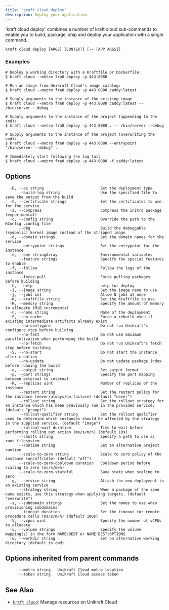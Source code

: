 ```yaml
---
title: "kraft cloud deploy"
description: Deploy your application
---
```


'kraft cloud deploy' combines a number of kraft cloud sub-commands
to enable you to build, package, ship and deploy your application
with a single command.


```
kraft cloud deploy [ARGS] [CONTEXT] [-- [APP ARGS]]
```

### Examples

```
# Deploy a working directory with a Kraftfile or Dockerfile:
$ kraft cloud --metro fra0 deploy -p 443:8080

# Run an image from Unikraft Cloud's image catalog:
$ kraft cloud --metro fra0 deploy -p 443:8080 caddy:latest

# Supply arguments to the instance of the existing image
$ kraft cloud --metro fra0 deploy -p 443:8080 caddy:latest -- /bin/server --debug

# Supply arguments to the instance of the project (appending to the cmd):
$ kraft cloud --metro fra0 deploy -p 443:8080 . -- /bin/server --debug

# Supply arguments to the instance of the project (overwriting the cmd):
$ kraft cloud --metro fra0 deploy -p 443:8080 --entrypoint "/bin/server --debug" .

# Immediately start following the log tail
$ kraft cloud --metro fra0 deploy -p 443:8080 -f caddy:latest

```

## Options

```
  -D, --as string                         Set the deployment type
      --build-log string                  Use the specified file to save the output from the build
  -C, --certificate strings               Set the certificates to use for the service
  -z, --compress                          Compress the initrd package (experimental)
  -c, --config string                     Override the path to the KConfig .config file
      --dbg                               Build the debuggable (symbolic) kernel image instead of the stripped image
  -d, --domain strings                    Set the domain names for the service
      --entrypoint strings                Set the entrypoint for the instance
  -e, --env stringArray                   Environmental variables
      --feature strings                   Specify the special features to enable
  -f, --follow                            Follow the logs of the instance
      --force-pull                        Force pulling packages before building
  -h, --help                              help for deploy
  -i, --image string                      Set the image name to use
  -j, --jobs int                          Allow N jobs at once
  -K, --kraftfile string                  Set the Kraftfile to use
  -M, --memory string                     Specify the amount of memory to allocate (MiB increments)
  -n, --name string                       Name of the deployment
  -F, --no-cache                          Force a rebuild even if existing intermediate artifacts already exist
      --no-configure                      Do not run Unikraft's configure step before building
      --no-fast                           Do not use maximum parallelization when performing the build
      --no-fetch                          Do not run Unikraft's fetch step before building
  -S, --no-start                          Do not start the instance after creation
      --no-update                         Do not update package index before running the build
  -o, --output string                     Set output format
  -p, --port strings                      Specify the port mapping between external to internal
  -R, --replicas uint                     Number of replicas of the instance
      --restart string                    Set the restart policy for the instance (never/always/on-failure) (default "never")
      --rollout string                    Set the rollout strategy for an instance which has been previously run in the provided service. (default "prompt")
      --rollout-qualifier string          Set the rollout qualifier used to determine which instances should be affected by the strategy in the supplied service. (default "image")
      --rollout-wait duration             Time to wait before performing rolling out action (ms/s/m/h) (default 10s)
      --rootfs string                     Specify a path to use as root filesystem
      --runtime string                    Set an alternative project runtime
      --scale-to-zero string              Scale to zero policy of the instance (on/off/idle) (default "off")
      --scale-to-zero-cooldown duration   Cooldown period before scaling to zero (ms/s/m/h)
      --scale-to-zero-stateful            Save state when scaling to zero
  -g, --service string                    Attach the new deployment to an existing service
      --strategy string                   When a package of the same name exists, use this strategy when applying targets. (default "overwrite")
  -s, --subdomain strings                 Set the names to use when provisioning subdomains
      --timeout duration                  Set the timeout for remote procedure calls (ms/s/m/h) (default 1m0s)
  -V, --vcpus uint                        Specify the number of vCPUs to allocate
  -v, --volume strings                    Specify the volume mapping(s) in the form NAME:DEST or NAME:DEST:OPTIONS
  -w, --workdir string                    Set an alternative working directory (default is cwd)
```

## Options inherited from parent commands

```
      --metro string   Unikraft Cloud metro location
      --token string   Unikraft Cloud access token
```

## See Also

* [`kraft cloud`](/docs/cli/reference/kraft/cloud): Manage resources on Unikraft Cloud

